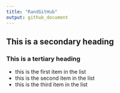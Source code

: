 ```yaml
---
title: "RandGitHub"
output: github_document
---
```


## This is a secondary heading
### This is a tertiary heading

* this is the first item in the list
* this is the second item in the list
* this is the third item in the list